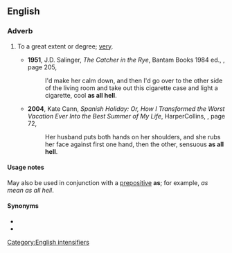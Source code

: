 ==English==

===Adverb===
{{en-adv|-}}

# {{lb|en|simile}} To a great extent or degree; [[very]].
#* '''1951''', J.D. Salinger, ''The Catcher in the Rye'', Bantam Books 1984 ed., {{ISBN|0553250256}}, page 205,
#*: I'd make her calm down, and then I'd go over to the other side of the living room and take out this cigarette case and light a cigarette, cool '''as all hell'''.
#* '''2004''', Kate Cann, ''Spanish Holiday: Or, How I Transformed the Worst Vacation Ever Into the Best Summer of My Life'', HarperCollins, {{ISBN|0060561602}}, page 72,
#*: Her husband puts both hands on her shoulders, and she rubs her face against first one hand, then the other, sensuous '''as all hell'''.

====Usage notes====
May also be used in conjunction with a [[prepositive]] '''as'''; for example, ''as mean as all hell''.

====Synonyms====
* {{l|en|as anything}}
* {{l|en|as hell}}

[[Category:English intensifiers]]